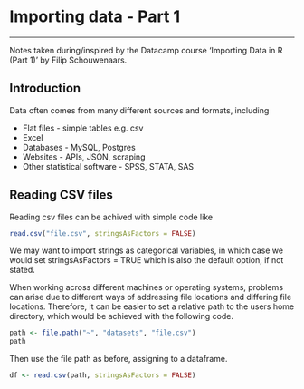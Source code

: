 # Importing data - Part 1
***
Notes taken during/inspired by the Datacamp course 'Importing Data in R (Part 1)' by Filip Schouwenaars.

## Introduction 

Data often comes from many different sources and formats, including

* Flat files - simple tables e.g. csv
* Excel
* Databases - MySQL, Postgres
* Websites - APIs, JSON, scraping
* Other statistical software - SPSS, STATA, SAS

## Reading CSV files

Reading csv files can be achived with simple code like

```r
read.csv("file.csv", stringsAsFactors = FALSE)
```

We may want to import strings as categorical variables, in which case we would set stringsAsFactors = TRUE which is also the default option, if not stated.

When working across different machines or operating systems, problems can arise due to different ways of addressing file locations and differing file locations.  Therefore, it can be easier to set a relative path to the users home directory, which would be achieved with the following code.

```r
path <- file.path("~", "datasets", "file.csv")
path
```

Then use the file path as before, assigning to a dataframe.

```r
df <- read.csv(path, stringsAsFactors = FALSE)
```
